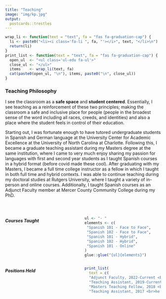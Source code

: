 ```yaml
---
title: "Teaching"
image: "img/kp.jpg"
output:
  postcards::trestles
---
```

<link rel="stylesheet" href="https://cdn.jsdelivr.net/gh/jpswalsh/academicons@1/css/academicons.min.css">


```r
wrap_li <- function(text = "text", fa = "fas fa-graduation-cap") {
  li <- paste0("<li><i class='fa-li ", fa, "'></i>", text, "</li>\n")
  return(li)
}
print_list <- function(text = "text", fa = "fas fa-graduation-cap") {
  open_ul  <- "<ul class='ul-edu fa-ul'>"
  close_ul <- "</ul>"
  items    <- wrap_li(text, fa)
  cat(paste0(open_ul, "\n"), items, paste0("\n", close_ul))
}
```

### Teaching Philosophy

<p align="justify">
I see the classroom as a **safe space** and **student centered**.
Essentially, I see teaching as a reinforcement of these two principles; making the classroom a safe and inclusive place for people (people in the broadest sense of the word including all races, creeds, and identities) and also a place where the student feels in control of their education.

Starting out, I was fortunate enough to have tutored undergraduate students in Spanish and German language at the University Center for Academic Excellence at the University of North Carolina at Charlotte.
Following this, I became a graduate teaching assistant during my Masters degree at the same institution, where I came to very much enjoy sharing my passion for languages with first and second year students as I taught Spanish courses in a hybrid format (before covid made these cool).
After graduating with my Masters, I became a full time college instructor as a fellow in which I taught in both full time and hybrid contexts.
I was able to continue teaching during my doctoral studies at Rutgers University, where I taught a variety of in-person and online courses. 
Additionally, I taught Spanish courses as an Adjunct Faculty member at Mercer County Community College during my PhD.


</p>


<br>

:::: {style="display: grid; grid-template-columns: 1fr 1fr; grid-column-gap: 10px;"}

::: {}

##### Courses Taught

```r
ul <- "- "
elements <- c(
 "Spanish 101 - Face to Face",
 "Spanish 102 - Face to Face",
 "Spanish 101 - Hybrid",
 "Spanish 102 - Hybrid",
 "Spanish 101 - Online"
)
glue::glue("{ul}{elements}")
```

:::

::: {}

##### Positions Held

```r
print_list(
  text = c(
  "Adjunct Faculty, 2022-Current <br>Mercer County Community College", 
  "Teaching Assistant, 2019-Current <br>Rutgers University", 
  "Masters Teaching Fellow, 2018 <br>The University of North Carolina at Charlotte", 
  "Teaching Assistant, 2017 <br>he University of North Carolina at Charlotte"))
```

:::

::::
